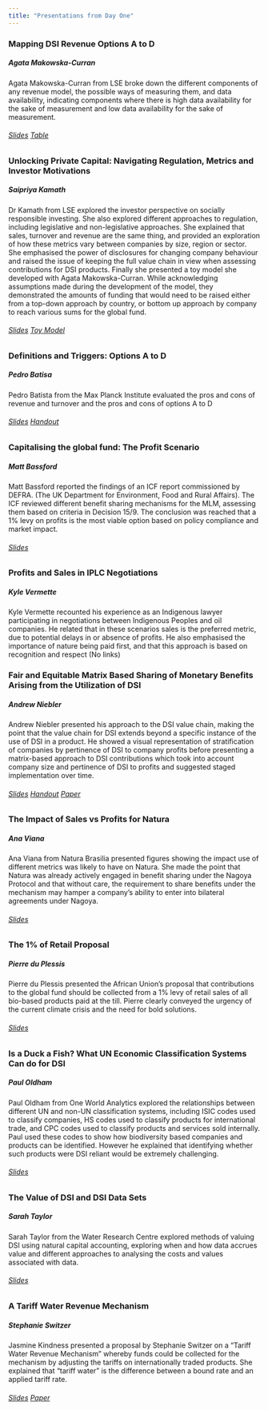 ```yaml
---
title: "Presentations from Day One"
---
```


### Mapping DSI Revenue Options A to D

##### Agata Makowska-Curran 

Agata Makowska-Curran from LSE broke down the different components of any revenue model, the possible ways of measuring them, and data availability, indicating components where there is high data availability for the sake of measurement and low data availability for the sake of measurement.

######  [Slides](https://www.dropbox.com/scl/fi/1hrvbshoatptfi0widc5x/Makowska-Curran_DSI-Models.pptx?rlkey=8lrn2iu035d43sssr4sh0bqwi&st=q681dqfl&dl=0){target="_blank"} [Table](https://www.dropbox.com/scl/fi/m0radq2vc9apc2k1lscz7/Kamath_unlocking_private_capital.pptx?rlkey=i5kt0aji1k4etsl9v9es4vmqo&st=ew4m55xr&dl=0){target="_blank"}

### Unlocking Private Capital: Navigating Regulation, Metrics and Investor Motivations

##### Saipriya Kamath 

Dr Kamath from LSE explored the investor perspective on socially responsible investing. She also explored different approaches to regulation, including legislative and non-legislative approaches. She explained that sales, turnover and revenue are the same thing, and provided an exploration of how these metrics vary between companies by size, region or sector. She emphasised the power of disclosures for changing company behaviour and raised the issue of keeping the full value chain in view when assessing contributions for DSI products. Finally she presented a toy model she developed with Agata Makowska-Curran. While acknowledging assumptions made during the development of the model, they demonstrated the amounts of funding that would need to be raised either from a top-down approach by country, or bottom up approach by company to reach various sums for the global fund.

###### [Slides](https://www.dropbox.com/scl/fi/m0radq2vc9apc2k1lscz7/Kamath_unlocking_private_capital.pptx?rlkey=i5kt0aji1k4etsl9v9es4vmqo&st=ew4m55xr&dl=0){target="_blank"} [Toy Model](https://www.dropbox.com/scl/fi/571c4fm7s0a4lm8yil9bo/Kamath_TOY_MODEL_To_be_printed.xlsx?rlkey=4ppi09aipdx0xq4caeokn5ejv&st=yh4yd2im&dl=0){target="_blank"}

### Definitions and Triggers: Options A to D

##### Pedro Batisa

Pedro Batista from the Max Planck Institute evaluated the pros and cons of revenue and turnover and the pros and cons of options A to D

###### [Slides](https://www.dropbox.com/scl/fi/6bpn0ml5vdgcno4j36pc2/Batista_Definitions-and-Triggers_LSE-Roundtable.pptx?rlkey=getvzhpj2cr1q7u5kmf9wdy47&st=qql5gxfr&dl=0){target="_blank"} [Handout](https://www.dropbox.com/scl/fi/yvhgk97vub6bqs7012gwn/Batista_Handout_Definitions-and-Triggers_LSE-Roundtable.docx?rlkey=zkok1bwa6drlpsi4jn5cw8l6b&st=d2lfpmo5&dl=0){target="_blank"}

### Capitalising the global fund: The Profit Scenario

##### Matt Bassford

Matt Bassford reported the findings of an ICF report commissioned by DEFRA. (The UK Department for Environment, Food and Rural Affairs). The ICF reviewed different benefit sharing mechanisms for the MLM, assessing them based on criteria in Decision 15/9. The conclusion was reached that a 1% levy on profits is the most viable option based on policy compliance and market impact.

###### [Slides](https://www.dropbox.com/scl/fi/wuss4alh0s5o4orzmfjiv/Bassford-ICF-DSI-presentation-profit-option.pptx?rlkey=1h0gv1nh3iz4gk966kw74ekos&st=dsv8mp74&dl=0){target="_blank"}

### Profits and Sales in IPLC Negotiations

##### Kyle Vermette

Kyle Vermette recounted his experience as an Indigenous lawyer participating in negotiations between Indigenous Peoples and oil companies. He related that in these scenarios sales is the preferred metric, due to potential delays in or absence of profits. He also emphasised the importance of nature being paid first, and that this approach is based on recognition and respect 
(No links)

### Fair and Equitable Matrix Based Sharing of Monetary Benefits Arising from the Utilization of DSI

##### Andrew Niebler

Andrew Niebler presented his approach to the DSI value chain, making the point that the value chain for DSI extends beyond a specific instance of the use of DSI in a product. He showed a visual representation of stratification of companies by pertinence of DSI to company profits before presenting a matrix-based approach to DSI contributions which took into account company size and pertinence of DSI to profits and suggested staged implementation over time.

###### [Slides](https://www.dropbox.com/scl/fi/djilahgz0jbywjzi05ne3/Niebler-LSE-DSI-Matrix-Presentation-Deck-09262024.pdf?rlkey=o7r5yiz63gy8qn0serkbyaa1h&st=j9sysswc&dl=0){target="_blank"} [Handout](https://www.dropbox.com/scl/fi/fqzp74zoo94hdpt664l33/Niebler-Synopsis-of-Matrix-Based-Fair-and-Equitable-DSI-Fund-Contributions.pdf?rlkey=w8cs0glbfen95jw99nhvfjw4i&st=8kmxfwfh&dl=0){target="_blank"} [Paper](https://www.dropbox.com/scl/fi/djilahgz0jbywjzi05ne3/Niebler-LSE-DSI-Matrix-Presentation-Deck-09262024.pdf?rlkey=o7r5yiz63gy8qn0serkbyaa1h&st=j9sysswc&dl=0){target="_blank"}

### The Impact of Sales vs Profits for Natura

##### Ana Viana

Ana Viana from Natura Brasilia presented figures showing the impact use of different metrics was likely to have on Natura. She made the point that Natura was already actively engaged in benefit sharing under the Nagoya Protocol and that without care, the requirement to share benefits under the mechanism may hamper a company's ability to enter into bilateral agreements under Nagoya.

###### [Slides](https://www.dropbox.com/scl/fi/jobque2zxar3654w1698l/Viana-Ana-Apresenta-o-Impacto-RB-DSI-_-25-09-2024.pptx?rlkey=zbnvkcjor101ayha73mco6oir&st=sy77lrf3&dl=0){target="_blank"}

### The 1% of Retail Proposal

##### Pierre du Plessis 

Pierre du Plessis presented the African Union's proposal that contributions to the global fund should be collected from a 1% levy of retail sales of all bio-based products paid at the till. Pierre clearly conveyed the urgency of the current climate crisis and the need for bold solutions.

###### [Slides](https://www.dropbox.com/scl/fi/ju6cf69ynesigj5stb5l7/Duplessis-Pierre-1pc-of-retail-proposal-for-LSE-Roundtable-27-Sep-2024.pptx?rlkey=qhx7mz910zrvtry0ahfxmrro6&st=w1ipwt9q&dl=0){target="_blank"}

### Is a Duck a Fish? What UN Economic Classification Systems Can do for DSI

##### Paul Oldham
Paul Oldham from One World Analytics explored the relationships between different UN and non-UN classification systems, including ISIC codes used to classify companies, HS codes used to classify products for international trade, and CPC codes used to classify products and services sold internally. Paul used these codes to show how biodiversity based companies and products can be identified. However he explained that identifying whether such products were DSI reliant would be extremely challenging.

###### [Slides](https://www.dropbox.com/scl/fi/6s9ptdi6vvi6w0c0sh3fm/oldham_isic_products_exports.pptx?rlkey=oz04x2gbn26cc5q7tbquh232x&st=cok5qbqm&dl=0){target="_blank"}

### The Value of DSI and DSI Data Sets

##### Sarah Taylor

Sarah Taylor from the Water Research Centre explored methods of valuing DSI using natural capital accounting, exploring when and how data accrues value and different approaches to analysing the costs and values associated with data.

###### [Slides](https://www.dropbox.com/scl/fi/x817098o4hrrqvqrufo6e/LSE_ST.pptm?rlkey=2pe65mo38qsxb75me7adenis4&st=67f6sxth&dl=0){target="_blank"}

### A Tariff Water Revenue Mechanism

##### Stephanie Switzer

Jasmine Kindness presented a proposal by Stephanie Switzer on a "Tariff Water Revenue Mechanism" whereby funds could be collected for the mechanism by adjusting the tariffs on internationally traded products. She explained that "tariff water" is the difference between a bound rate and an applied tariff rate.

###### [Slides](https://www.dropbox.com/scl/fi/gq8x0ur6lytrr70gyrhdc/Switzer-Kindness-Tariff-Water.pptx?rlkey=2xx4t6f77bvdnnxo5w1t7332s&st=2qhi3dj9&dl=0){target="_blank"} [Paper](https://www.dropbox.com/scl/fi/d4j4gv5awcwuc1w06o7jl/Switzer-Tariff-Water-Revenue-Mechanism.pdf?rlkey=5g3lq2uau5o2llztdwvgp4cm3&st=ymx024hv&dl=0){target="_blank"}
